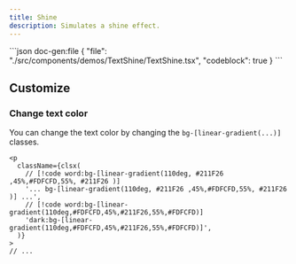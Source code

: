 ```yaml
---
title: Shine
description: Simulates a shine effect.
---
```


<ComponentPreview name='text-shine'>
```json doc-gen:file
{
  "file": "./src/components/demos/TextShine/TextShine.tsx",
  "codeblock": true
}
```
</ComponentPreview>

## Customize

### Change text color

You can change the text color by changing the `bg-[linear-gradient(...)]` classes.

```tsx
<p
  className={clsx(
    // [!code word:bg-[linear-gradient(110deg, #211F26 ,45%,#FDFCFD,55%, #211F26 )]
    '... bg-[linear-gradient(110deg, #211F26 ,45%,#FDFCFD,55%, #211F26 )] ...',
    // [!code word:bg-[linear-gradient(110deg,#FDFCFD,45%,#211F26,55%,#FDFCFD)]
    'dark:bg-[linear-gradient(110deg,#FDFCFD,45%,#211F26,55%,#FDFCFD)]',
  )}
>
// ...
```
